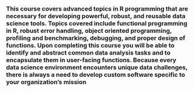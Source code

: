 
### This course covers advanced topics in R programming that are necessary for developing powerful, robust, and reusable data science tools. Topics covered include functional programming in R, robust error handling, object oriented programming, profiling and benchmarking, debugging, and proper design of functions. Upon completing this course you will be able to identify and abstract common data analysis tasks and to encapsulate them in user-facing functions. Because every data science environment encounters unique data challenges, there is always a need to develop custom software specific to your organization’s mission
